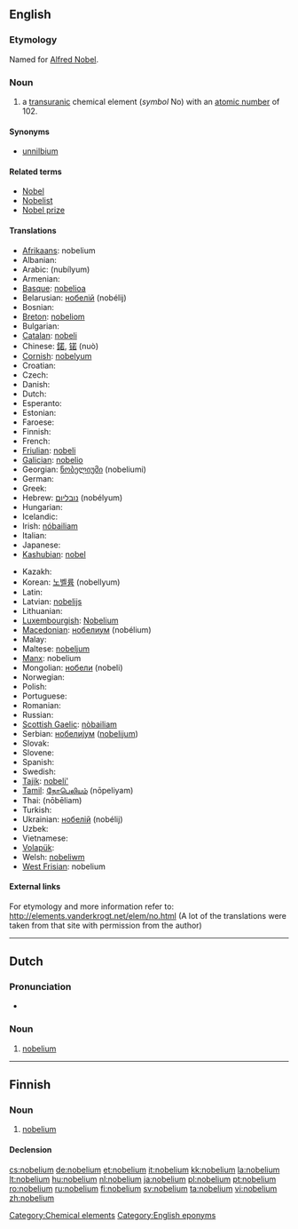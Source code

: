 {{also|Nobelium}}
==English==
{{elements|No|mendelevium|Md|lawrencium|Lr}}

===Etymology===
Named for [[w:Alfred Nobel|Alfred Nobel]].

===Noun===
{{en-noun|-}}
{{wikipedia}}

# a [[transuranic]] chemical element (''symbol'' No) with an [[atomic number]] of 102.

====Synonyms====
* [[unnilbium]]

====Related terms====
* [[w:Alfred Nobel|Nobel]]
* [[Nobelist]]
* [[Nobel prize]]

====Translations====
{{trans-top|chemical element}}
* [[Afrikaans]]: nobelium
* Albanian: {{t-|sq|nobelium|xs=Albanian}}
* Arabic: {{Arab|[[نوبليوم]]}} (nubílyum) {{m}}
* Armenian: {{t-|hy|նոբելինիում|tr=nobelinium}}
* [[Basque]]: [[nobelioa]]
* Belarusian: [[нобелiй]] (nobélij) {{m}}
* Bosnian: {{t-|bs|nobelij}}
* [[Breton]]: [[nobeliom]]
* Bulgarian: {{t-|bg|нобелий|m|tr=nobélij}}
* [[Catalan]]: [[nobeli]]
* Chinese: [[鍩]], [[锘]] (nuò)
* [[Cornish]]: [[nobelyum]]
* Croatian: {{t+|hr|nobelij}}
* Czech: {{t+|cs|nobelium}}
* Danish: {{t-|da|nobelium}}
* Dutch: {{t+|nl|nobelium|n}}
* Esperanto: {{t-|eo|nobelio|xs=Esperanto}}
* Estonian: {{t-|et|nobeelium}}
* Faroese: {{t-|fo|nobelium|xs=Faroese}}
* Finnish: {{t+|fi|nobelium}}
* French: {{t+|fr|nobélium|m}}
* [[Friulian]]: [[nobeli]]
* [[Galician]]: [[nobelio]]
* Georgian: [[ნობელიუმი]] (nobeliumi)
* German: {{t+|de|Nobelium|n}}
* Greek: {{t+|el|νομπέλιο|n|tr=nobélio}}
* Hebrew: [[נובליום]] (nobélyum)
* Hungarian: {{t+|hu|nobélium}}
* Icelandic: {{t+|is|nóbelín}}
* Irish: [[nóbailiam]]
* Italian: {{t+|it|nobelio|m}}
* Japanese: {{t+|ja|ノーベリウム|tr=noberiumu}}
* [[Kashubian]]: [[nobel]]
{{trans-mid}}
* Kazakh: {{t-|kk|нобелий|tr=nobelii|sc=Cyrl|xs=Kazakh}}
* Korean: [[노벨륨]] (nobellyum)
* Latin: {{t+|la|nobelium}}
* Latvian: [[nobelijs]]
* Lithuanian: {{t+|lt|nobelis|xs=Lithuanian}}
* [[Luxembourgish]]: [[Nobelium]]
* [[Macedonian]]: [[нобелиум]] (nobélium) {{m}}
* Malay: {{t-|ms|nobelium|xs=Malay}}
* Maltese: [[nobeljum]]
* [[Manx]]: nobelium
* Mongolian: [[нобели]] (nobeli)
* Norwegian: {{t-|no|nobelium}}
* Polish: {{t+|pl|nobel|m}}
* Portuguese: {{t+|pt|nobélio|m}}
* Romanian: {{t+|ro|nobeliu|n}}
* Russian: {{t+|ru|нобелий|m|tr=nobélij}}
* [[Scottish Gaelic]]: [[nòbailiam]]
* Serbian: [[нобелиjум]] ([[nobelijum]]) {{m}}
* Slovak: {{t-|sk|nobelium}}
* Slovene: {{t+|sl|nobelij}}
* Spanish: {{t+|es|nobelio|m}}
* Swedish: {{t+|sv|nobelium}}
* [[Tajik]]: [[nobeli']]
* [[Tamil]]: [[நோபெலியம்]] (nōpeliyam)
* Thai: {{Thai|[[โนเบเลียม]]}} (nōbēliam)
* Turkish: {{t+|tr|nobelyum}}
* Ukrainian: [[нобелiй]] (nobélij) {{m}}
* Uzbek: {{t-|uz|нобелий|tr=nobeliy|sc=Cyrl|xs=Uzbek}}
* Vietnamese: {{t-|vi|nobeli|xs=Vietnamese}}
* [[Volapük]]: {{t|vo|nobelin}}
* Welsh: [[nobeliwm]]
* [[West Frisian]]: nobelium
{{trans-bottom}}

====External links====
For etymology and more information refer to:
http://elements.vanderkrogt.net/elem/no.html
(A lot of the translations were taken from that site with permission from the author)

<!--SOED-->

[[Category:Chemical elements]]
[[Category:English eponyms]]

----

==Dutch==
{{wikipedia|lang=nl}}

===Pronunciation===
* {{audio|Nl-nobelium.ogg|Audio}}

===Noun===
{{infl|nl|noun|g=n}}

# {{chemical element|lang=nl}} [[nobelium#English|nobelium]]

----

==Finnish==
{{wikipedia|lang=fi}}

===Noun===
{{infl|fi|noun}}

# {{element|lang=fi}} [[#English|nobelium]]

====Declension====
{{fi-decl-risti|nobelium}}

[[cs:nobelium]]
[[de:nobelium]]
[[et:nobelium]]
[[it:nobelium]]
[[kk:nobelium]]
[[la:nobelium]]
[[lt:nobelium]]
[[hu:nobelium]]
[[nl:nobelium]]
[[ja:nobelium]]
[[pl:nobelium]]
[[pt:nobelium]]
[[ro:nobelium]]
[[ru:nobelium]]
[[fi:nobelium]]
[[sv:nobelium]]
[[ta:nobelium]]
[[vi:nobelium]]
[[zh:nobelium]]